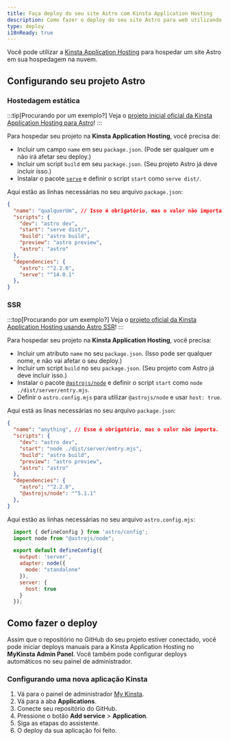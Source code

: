 ```yaml
---
title: Faça deploy do seu site Astro com Kinsta Application Hosting
description: Como fazer o deploy do seu site Astro para web utilizando Kinsta Application Hosting.
type: deploy
i18nReady: true
---
```


Você pode utilizar a [Kinsta Application Hosting](https://kinsta.com/application-hosting/) para hospedar um site Astro em sua hospedagem na nuvem.

## Configurando seu projeto Astro

### Hostedagem estática
:::tip[Procurando por um exemplo?]
Veja o [projeto inicial oficial da Kinsta Application Hosting para Astro](https://github.com/kinsta/hello-world-astro)!
:::

Para hospedar seu projeto na **Kinsta Application Hosting**, você precisa de:
- Incluir um campo `name` em seu `package.json`. (Pode ser qualquer um e não irá afetar seu deploy.)
- Incluir um script `build` em seu `package.json`. (Seu projeto Astro já deve incluir isso.)
- Instalar o pacote [`serve`](https://www.npmjs.com/package/serve) e definir o script `start` como `serve dist/`.

Aqui estão as linhas necessárias no seu arquivo `package.json`:
```json title="package.json" {2,5,6} ins={12} "serv dist/"
{
  "name": "qualquerUm", // Isso é obrigatório, mas o valor não importa.
  "scripts": {
    "dev": "astro dev",
    "start": "serve dist/",
    "build": "astro build",
    "preview": "astro preview",
    "astro": "astro"
  },
  "dependencies": {
    "astro": "^2.2.0",
    "serve": "^14.0.1"
  },
}
```

### SSR
:::top[Procurando por um exemplo?]
Veja o [projeto oficial da Kinsta Application Hosting usando Astro SSR](https://github.com/kinsta/hello-world-astro-ssr)!
:::

Para hospedar seu projeto na **Kinsta Application Hosting**, você precisa:
- Incluir um atributo `name` no seu `package.json`. (Isso pode ser qualquer nome, e não vai afetar o seu deploy.)
- Incluir um script `build` no seu `package.json`. (Seu projeto com Astro já deve incluir isso.)
- Instalar o pacote [`@astrojs/node`](https://www.npmjs.com/package/@astrojs/node) e definir o script `start` como `node ./dist/server/entry.mjs`.
- Definir o `astro.config.mjs` para utilizar `@astrojs/node` e usar `host: true`.

Aqui está as linas necessárias no seu arquivo `package.json`:
```json title="package.json" {2,5,6} ins={12} "node ./dist/server/entry.mjs"
{
  "name": "anything", // Esse é obrigatório, mas o valor não importa.
  "scripts": {
    "dev": "astro dev",
    "start": "node ./dist/server/entry.mjs",
    "build": "astro build",
    "preview": "astro preview",
    "astro": "astro"
  },
  "dependencies": {
    "astro": "^2.2.0",
    "@astrojs/node": "^5.1.1"
  },
}
```

Aqui estão as linhas necessárias no seu arquivo `astro.config.mjs`:
```js title="astro.config.mjs"
  import { defineConfig } from 'astro/config';
  import node from "@astrojs/node";

  export default defineConfig({
    output: 'server',
    adapter: node({
      mode: "standalone"
    }),
    server: {
      host: true
    }
  });
```

## Como fazer o deploy
Assim que o repositório no GitHub do seu projeto estiver conectado, você pode iniciar deploys manuais para a Kinsta Application Hosting no **MyKinsta Admin Panel**. Você também pode configurar deploys automáticos no seu painel de administrador.

### Configurando uma nova aplicação Kinsta
1. Vá para o painel de administrador [My Kinsta](https://my.kinsta.com/).
2. Vá para a aba **Applications**.
3. Conecte seu repositório do GitHub.
4. Pressione o botão **Add service** > **Application**.
5. Siga as etapas do assistente.
6. O deploy da sua aplicação foi feito.
